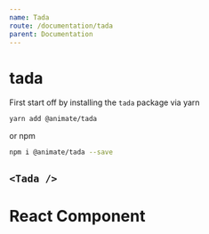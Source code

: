 ```yaml
---
name: Tada
route: /documentation/tada
parent: Documentation
---
```


# tada

First start off by installing the `tada` package via yarn

```bash
yarn add @animate/tada
```

or npm

```bash
npm i @animate/tada --save
```


## `<Tada />`

<Playground>
  <Tada>
    <div
      style={{
        maxWidth: 300,
        boxShadow: "rgba(0, 0, 0, 0.2) 0px 0px 10px",
        backgroundColor: "white",
        textAlign: "center",
        borderRadius: 4,
        padding: 8,
        marginTop: 8,
        width: 300
      }}
    >
      <h1>React Component</h1>
    </div>
  </Tada>
</Playground>
